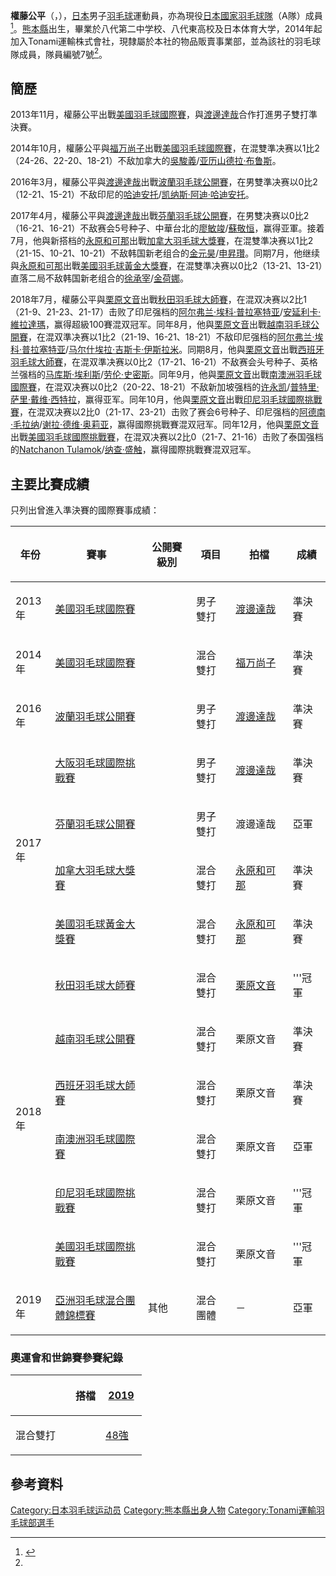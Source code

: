 {{noteTA|G1=Badminton}}
{{Infobox 羽球選手
| playername              = {{lang|ja|<small>ごんど こへい</small><br/><big>権藤 公平</big>}}<br/><small>({{lang|en|Gondō Kōhei}})</small>
| image                   = 
| size                    = 
| caption                 = 
| birth_name              = 
| date_of_birth           = {{birth_date_and_age|1991|12|27}}<ref name="Tonami">{{ja}}{{cite web|title=Player Information|url=http://www.tonami-badminton.jp/players/kouhei_gondou.html|publisher=トナミ運輸バドミントン部|access-date=2017-03-18|archive-url=https://web.archive.org/web/20170312220618/http://www.tonami-badminton.jp/players/kouhei_gondou.html|archive-date=2017-03-12|dead-url=yes}}</ref>
| place_of_birth          = {{JPN}}[[熊本縣|熊本縣]]<ref name="Tonami"/>
| residence               =
| height                  = {{height|m=1.75}}<ref name="Tonami"/>
| weight                  = {{weight|kg=80}}<ref name="Tonami"/>
| handedness              = 
| country                 = {{JPN}}
| years_intldebut         =
| years_started           = 
| coach                   = 
| event                   = 男子雙打、混合雙打
| highest_ranking         = 第22位（混雙-[[栗原文音|栗原文音]]）
| date_of_highest_ranking = 2019年4月30日<ref name="highest-ranking">{{en}}[http://bwfcontent.tournamentsoftware.com/ranking/player.aspx?id=13075&player=314849 BWF World Ranking - Ranking of Kohei GONDO (93569)]</ref>
| current_ranking         = 第22位（混雙-[[栗原文音|栗原文音]]）
| date_of_current_ranking = 2019年4月30日<ref>{{en}}[http://bwfcontent.tournamentsoftware.com/ranking/category.aspx?id=13075&category=474 BWF World Ranking - BWF世界排名榜 (3/16/2017) - Men's doubles] {{Wayback|url=http://bwfcontent.tournamentsoftware.com/ranking/category.aspx?id=13075&category=474 |date=20210106060905 }}</ref><ref>{{en}}[http://bwfcontent.tournamentsoftware.com/ranking/category.aspx?id=13075&category=476 BWF World Ranking - BWF世界排名榜 (3/16/2017) - Mixed doubles] {{Wayback|url=http://bwfcontent.tournamentsoftware.com/ranking/category.aspx?id=13075&category=476 |date=20210106053904 }}</ref>
| played                  = 18勝–14負（男雙）<br/>3勝–3負（混雙）
| titles                  = 
| bwf_profile             = B4F48BC9-C994-46B3-97A6-E44AAC0572DD
| bwf_id                  = 93569
| updated                 = 2017年3月18日
}}
{{MedalTableTop}}
{{MedalSport | 男子[[羽毛球|羽毛球]]}}
{{MedalCountry | {{JPN}}}}
{{MedalCompetition | [[亞洲羽毛球混合團體錦標賽|亞洲羽毛球混合團體錦標賽]]}}
{{MedalSilver| [[2019年湯恩佳盃|2019年 香港]] | 混合團體 }}
{{MedalCompetition  | [[全日本綜合羽毛球錦標賽|全日本綜合羽毛球錦標賽]]}}
{{MedalCountry | {{flagicon|JPN}}富山縣（Tonami運輸）}}
{{MedalSilver| [[2016年全日本綜合羽毛球錦標賽|2016年 東京都]] | 混合雙打 }}
{{MedalBronze| [[2018年全日本綜合羽毛球錦標賽|2018年 東京都]] | 混合雙打 }}
{{MedalBottom}}
'''權藤公平'''（{{jpn|j=権藤 公平|kn=ごんど こへい|rm=Gondo Kohei}}，{{bd|1991年|12月27日||}}），[[日本|日本]]男子[[羽毛球|羽毛球]]運動員，亦為現役[[日本國家羽毛球隊|日本國家羽毛球隊]]（A隊）成員<ref>{{ja}}{{cite web|title=２０１９年日本代表選手（ナショナルチーム）及びコーチについて (2019.1.7 所属訂正)|url=https://www.badminton.or.jp/press_release/files/20181211_nationalmember.pdf|access-date=2019-01-20|archive-date=2019-01-20|archive-url=https://web.archive.org/web/20190120094004/https://www.badminton.or.jp/press_release/files/20181211_nationalmember.pdf|dead-url=no}}</ref>。[[熊本縣|熊本縣]]出生，畢業於八代第二中学校、八代東高校及日本体育大学，2014年起加入Tonami運輸株式會社，現隸屬於本社的物品販賣事業部，並為該社的羽毛球隊成員，隊員編號7號<ref name="Tonami"/>。

==簡歷==
2013年11月，權藤公平出戰[[2013年美國羽毛球國際賽|美國羽毛球國際賽]]，與[[渡邊達哉|渡邊達哉]]合作打進男子雙打準決賽。

2014年10月，權藤公平與[[福万尚子|福万尚子]]出戰[[2014年美國羽毛球國際賽|美國羽毛球國際賽]]，在混雙準决赛以1比2（24-26、22-20、18-21）不敌加拿大的[[吳駿義|吳駿義]]/[[亚历山德拉·布鲁斯|亚历山德拉·布鲁斯]]。

2016年3月，權藤公平與[[渡邊達哉|渡邊達哉]]出戰[[2016年波蘭羽毛球公開賽|波蘭羽毛球公開賽]]，在男雙準决赛以0比2（12-21、15-21）不敌印尼的[[哈迪安托|哈迪安托]]/[[凯纳斯·阿迪·哈迪安托|凯纳斯·阿迪·哈迪安托]]。

2017年4月，權藤公平與[[渡邊達哉|渡邊達哉]]出戰[[2017年芬蘭羽毛球公開賽|芬蘭羽毛球公開賽]]，在男雙决赛以0比2（16-21、16-21）不敌赛会5号种子、中華台北的[[廖敏竣|廖敏竣]]/[[蘇敬恒_(羽毛球運動員)|蘇敬恒]]，赢得亚軍。接着7月，他與新搭档的[[永原和可那|永原和可那]]出戰[[2017年加拿大羽毛球大獎賽|加拿大羽毛球大獎賽]]，在混雙準决赛以1比2（21-15、10-21、10-21）不敌韩国新老组合的[[金元昊|金元昊]]/[[申昇瓚|申昇瓚]]。同期7月，他继续與[[永原和可那|永原和可那]]出戰[[2017年美國羽毛球黃金大獎賽|美國羽毛球黃金大獎賽]]，在混雙準决赛以0比2（13-21、13-21）直落二局不敌韩国新老组合的[[徐承宰|徐承宰]]/[[金荷娜_(羽毛球運動員)|金荷娜]]。

2018年7月，權藤公平與[[栗原文音|栗原文音]]出戰[[2018年秋田羽毛球大師賽|秋田羽毛球大師賽]]，在混双决赛以2比1（21-9、21-23、21-17）击败了印尼强档的[[阿尔弗兰·埃科·普拉塞特亚|阿尔弗兰·埃科·普拉塞特亚]]/[[安延利卡·維拉達瑪|安延利卡·維拉達瑪]]，赢得超級100賽混双冠军。同年8月，他與[[栗原文音|栗原文音]]出戰[[2018年越南羽毛球公開賽|越南羽毛球公開賽]]，在混双準决赛以1比2（21-19、16-21、18-21）不敌印尼强档的[[阿尔弗兰·埃科·普拉塞特亚|阿尔弗兰·埃科·普拉塞特亚]]/[[马尔什埃拉·吉斯卡·伊斯拉米|马尔什埃拉·吉斯卡·伊斯拉米]]。同期8月，他與[[栗原文音|栗原文音]]出戰[[2018年西班牙羽毛球大師賽|西班牙羽毛球大師賽]]，在混双準决赛以0比2（17-21、16-21）不敌赛会头号种子、英格兰强档的[[马库斯·埃利斯|马库斯·埃利斯]]/[[劳伦·史密斯|劳伦·史密斯]]。同年9月，他與[[栗原文音|栗原文音]]出戰[[2018年南澳洲羽毛球國際賽|南澳洲羽毛球國際賽]]，在混双决赛以0比2（20-22、18-21）不敌新加坡强档的[[许永凯|许永凯]]/[[普特里·萨里·戴维·西特拉|普特里·萨里·戴维·西特拉]]，赢得亚军。同年10月，他與[[栗原文音|栗原文音]]出戰[[2018年印度尼西亞羽毛球國際挑戰賽|印尼羽毛球國際挑戰賽]]，在混双决赛以2比0（21-17、23-21）击败了赛会6号种子、印尼强档的[[阿德南·毛拉纳|阿德南·毛拉纳]]/[[谢拉·德维·奥莉亚|谢拉·德维·奥莉亚]]，赢得國際挑戰賽混双冠军。同年12月，他與[[栗原文音|栗原文音]]出戰[[2018年美國羽毛球國際挑戰賽|美國羽毛球國際挑戰賽]]，在混双决赛以2比0（21-7、21-16）击败了泰国强档的[[Natchanon_Tulamok|Natchanon Tulamok]]/[[纳查·盛触|纳查·盛触]]，赢得國際挑戰賽混双冠军。

==主要比賽成績==
只列出曾進入準決賽的國際賽事成績：
{| class=wikitable style="text-align:center; font-size:small;" 
!width="50"|年份
!width="180"|賽事
!width="80"|公開賽級別
!width="60"|項目
!width="100"|拍檔
!width="50"|成績
|-
!rowspan="1"|2013年
|[[2013年美國羽毛球國際賽|美國羽毛球國際賽]]
|{{BWFIC}}
|男子雙打
|[[渡邊達哉|渡邊達哉]]
|bgcolor="#b8860b"|準決賽
|-
!rowspan="1"|2014年
|[[2014年美國羽毛球國際賽|美國羽毛球國際賽]]
|{{BWFIC}}
|混合雙打
|[[福万尚子|福万尚子]]
|bgcolor="#b8860b"|準決賽
|-
!rowspan="1"|2016年
|[[2016年波蘭羽毛球公開賽|波蘭羽毛球公開賽]]
|{{BWFIC}}
|男子雙打
|[[渡邊達哉|渡邊達哉]]
|bgcolor="#b8860b"|準決賽
|-
!rowspan="4"|2017年
|[[2017年大阪羽毛球國際挑戰賽|大阪羽毛球國際挑戰賽]]
|{{BWFIC}}
|男子雙打
|[[渡邊達哉|渡邊達哉]]
|bgcolor="#b8860b"|準決賽
|-
|[[2017年芬蘭羽毛球公開賽|芬蘭羽毛球公開賽]]
|{{BWFIC}}
|男子雙打
|渡邊達哉
|bgcolor="silver"|亞軍
|-
|[[2017年加拿大羽毛球大獎賽|加拿大羽毛球大獎賽]]
|{{BWFGP}}
|混合雙打
|[[永原和可那|永原和可那]]
|bgcolor="#b8860b"|準決賽
|-
|[[2017年美國羽毛球黃金大獎賽|美國羽毛球黃金大獎賽]]
|{{BWFGPG}}
|混合雙打
|[[永原和可那|永原和可那]]
|bgcolor="#b8860b"|準決賽
|-
!rowspan="6"|2018年
|[[2018年秋田羽毛球大師賽|秋田羽毛球大師賽]]
|{{BWF100}}
|混合雙打
|[[栗原文音|栗原文音]]
|bgcolor="gold"|'''冠軍
|-
|[[2018年越南羽毛球公開賽|越南羽毛球公開賽]]
|{{BWF100}}
|混合雙打
|栗原文音
|bgcolor="#b8860b"|準決賽
|-
|[[2018年西班牙羽毛球大師賽|西班牙羽毛球大師賽]]
|{{BWF300}}
|混合雙打
|栗原文音
|bgcolor="#b8860b"|準決賽
|-
|[[2018年南澳洲羽毛球國際賽|南澳洲羽毛球國際賽]]
|{{BWFIC}}
|混合雙打
|栗原文音
|bgcolor="silver"|亞軍
|-
|[[2018年印度尼西亞羽毛球國際挑戰賽|印尼羽毛球國際挑戰賽]]
|{{BWFIC}}
|混合雙打
|栗原文音
|bgcolor="gold"|'''冠軍
|-
|[[2018年美國羽毛球國際挑戰賽|美國羽毛球國際挑戰賽]]
|{{BWFIC}}
|混合雙打
|栗原文音
|bgcolor="gold"|'''冠軍
|-
!rowspan="1"|2019年
|[[2019年湯恩佳盃|亞洲羽毛球混合團體錦標賽]]
|其他
|混合團體
|－
|bgcolor="silver"|亞軍
|}
{{BWF賽事級別索引}}

===奧運會和世錦賽參賽紀錄===
{| class=wikitable style="text-align:center; font-size:small;" 
!
!搭檔
!width="50"|[[2019年世界羽毛球錦標賽|2019]]
|-
!width="80"|混合雙打
|align="left"|{{nowrap|[[栗原文音|栗原文音]]}}
|[[2019年世界羽毛球錦標賽混合雙打項目|48強]]
|}

==參考資料==
{{Reflist}}

{{DEFAULTSORT:Gondo Kohei}}
[[Category:日本羽毛球运动员|Category:日本羽毛球运动员]]
[[Category:熊本縣出身人物|Category:熊本縣出身人物]]
[[Category:Tonami運輸羽毛球部選手|Category:Tonami運輸羽毛球部選手]]